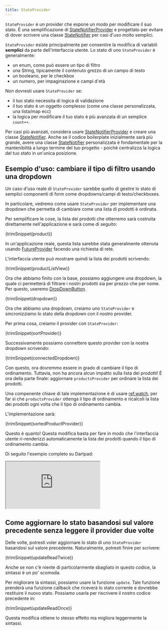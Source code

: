 ```yaml
---
title: StateProvider
---
```



`StateProvider` è un provider che espone un modo per modificare il suo stato.
É una semplificazione di [StateNotifierProvider] e progettato per evitare di
dover scrivere una classe [StateNotifier] per casi d'uso molto semplici.

`StateProvider` esiste principalmente per consentire la modifica di variabili **semplici**
da parte dell'interfaccia utente.
Lo stato di uno `StateProvider` è generalmente:

- un enum, come può essere un tipo di filtro
- una String, tipicamente il contenuto grezzo di un campo di testo
- un booleano, per le checkbox
- un numero, per impaginazione e campi d'età

Non dovresti usare `StateProvider` se:

- il tuo stato necessita di logica di validazione
- il tuo stato è un oggetto complesso (come una classe personalizzata, una lista/map ecc)
- la logica per modificare il tuo stato è più avanzata di un semplice `count++`.

Per casi più avanzati, considera usare [StateNotifierProvider] e creare una classe [StateNotifier].
Anche se il codice boilerplate inizialmente sarà più grande, avere una classe  [StateNotifier]
personalizzata è fondamentale per la mantenibilità a lungo termine del tuo progetto -
poichè centralizza la logica del tuo stato in un'unica posizione.

## Esempio d'uso: cambiare il tipo di filtro usando una dropdown

Un caso d'uso reale di `StateProvider` sarebbe quello di gestire lo stato di
semplici componenti di form come dropdowns/campi di testo/checkboxes.

In particolare, vedremo come usare `StateProvider` per implementare una dropdown
che permetta di cambiare come una lista di prodotti è ordinata.

Per semplificare le cose, la lista dei prodotti che otterremo sarà costruita direttamente
nell'applicazione e sarà come di seguito:

<CodeBlock>{trimSnippet(product)}</CodeBlock>

In un'applicazione reale, questa lista sarebbe stata generalmente ottenuta
usando [FutureProvider] facendo una richiesta di rete.

L'interfaccia utente può mostrare quindi la lista dei prodotti scrivendo:

<CodeBlock>{trimSnippet(productListView)}</CodeBlock>

Ora che abbiamo finito con la base, possiamo aggiungere una dropdown, la quale ci permetterà di filtrare i nostri prodotti sia per prezzo che per nome.
Per questo, useremo [DropDownButton](https://api.flutter.dev/flutter/material/DropdownButton-class.html).

<CodeBlock>{trimSnippet(dropdown)}</CodeBlock>

Ora che abbiamo una dropdown, creiamo uno `StateProvider` e
sincronizziamo lo stato della dropdown con il nostro provider.

Per prima cosa, creiamo il provider con `StateProvider`:

<CodeBlock>{trimSnippet(sortProvider)}</CodeBlock>

Successivamente possiamo connettere questo provider con la nostra dropdown
scrivendo:

<CodeBlock>{trimSnippet(connectedDropdown)}</CodeBlock>

Con questo, ora dovremmo essere in grado di cambiare il tipo di ordinamento.
Tuttavia, non ha ancora alcun impatto sulla lista dei prodotti! É ora della parte finale:
aggiornare `productsProvider` per ordinare la lista dei prodotti.

Una compenente chiave di tale implementazione è di usare [ref.watch], per far sì che `productsProvider`
ottenga il tipo di ordinamento e ricalcoli la lista dei prodotti ogni volta
che il tipo di ordinamento cambia.

L'implementazione sarà:

<CodeBlock>{trimSnippet(sortedProductProvider)}</CodeBlock>

Questo è quanto! Questa modifica basta per fare in modo che l'interfaccia utente
ri-renderizzi automaticamente la lista dei prodotti quando il tipo di ordinamento cambia.

Di seguito l'esempio completo su Dartpad:

<iframe
  src="https://dartpad.dev/embed-flutter.html?gh_owner=rrousselGit&gh_repo=riverpod&gh_path=website%2Fdocs%2Fproviders%2Fstate_provider"
  style={{ border: 0, width: "100%", aspectRatio: "2/1.5" }}
></iframe>

## Come aggiornare lo stato basandosi sul valore precedente senza leggere il provider due volte

Delle volte, potresti voler aggiornare lo stato di uno `StateProvider` basandosi sul valore precedente.
Naturalmente, potresti finire per scrivere:

<CodeBlock>{trimSnippet(updateReadTwice)}</CodeBlock>

Anche se non c'è niente di particolarmente sbagliato in questo codice,
la sintassi è un po' scomoda.

Per migliorare la sintassi, possiamo usare la funzione `update`. Tale funzione
prenderà una funzione callback che riceverà lo stato corrente e dovrebbe
restituire il nuovo stato.
Possiamo usarla per riscrivere il nostro codice precedente in:

<CodeBlock>{trimSnippet(updateReadOnce)}</CodeBlock>

Questa modifica ottiene lo stesso effetto ma migliora leggermente la sintassi.

[ref.watch]: ../concepts/reading#usare-ref.watch-per-osservare-un-provider
[ref.read]: ../concepts/reading#usare-refread-per-ottenere-lo-stato-di-un-provider
[statenotifierprovider]: ./state_notifier_provider
[futureprovider]: ./future_provider
[statenotifier]: https://pub.dev/documentation/state_notifier/latest/state_notifier/StateNotifier-class.html
[provider]: ./provider
[asyncvalue]: https://pub.dev/documentation/riverpod/latest/riverpod/AsyncValue-class.html
[future]: https://api.dart.dev/dart-async/Future-class.html
[family]: ../concepts/modifiers/family
